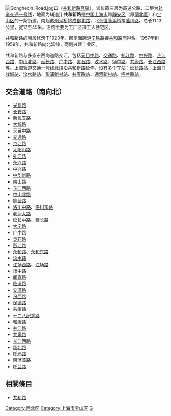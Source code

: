 {{Infobox China Road
|路牌类型=Shanghai
|中文道路名称=共和新路
|走向1=北
|走向2=南
|走向1(E)=N
|道路英文名=Gonghexin Rd. 
|走向2(E)=S
|图片=
|图片说明=
|道路属性=
|道路总长度=11.3
|车速限制=
|行车线数量=
|所在地区= [[上海市|上海市]][[靜安区|靜安区]]、[[宝山区_(上海市)|宝山区]]
|起点= [[苏州河|苏州河]]上的[[共和新路桥|共和新路桥]]接[[成都北路|成都北路]]
|终点= [[薀藻浜|薀藻浜]]上的[[薀藻浜桥|薀藻浜桥]]接[[薀川路|薀川路]]
|道路命名日期= 
|命名缘由= 
|道路旧名= 
|道路动工日期= 1920年
|通车日期= 
|路段主要建筑= [[闸北公园|闸北公园]]、[[上海马戏城|上海马戏城]]
}}
[[File:Gonghexin_Road.jpg|thumb]]口（[[上海南北高架路|共和新路高架]]），该位置三层为高速公路，二层为[[上海轨道交通一号线|轨道交通一号线]]，地面为辅道]]
'''共和新路'''是[[中国|中国]][[上海市|上海市]]跨[[靜安区|靜安区]]（原[[閘北區|閘北區]]）和[[宝山区_(上海市)|宝山区]]的一条街道。南起[[苏州河桥|苏州河桥]]接[[成都北路|成都北路]]，北至[[薀藻浜桥|薀藻浜桥]]接[[薀川路|薀川路]]。总长11.13公里，宽17至45米。沿路主要为工厂区和工人住宅区。

共和新路的南段修筑于1920年，因南面跨[[沪宁铁路|沪宁铁路]]接[[共和路_(上海)|共和路]]而得名。1957年到1959年，共和新路向北延伸，两侧兴建工业区。

共和新路与多条东西向道路交汇，包括[[天目中路|天目中路]]、[[交通路|交通路]]、[[虬江路|虬江路]]、[[中兴路|中兴路]]、[[芷江西路|芷江西路]]、[[中山北路_(上海)|中山北路]]、[[延长路_(上海)|延长路]]、[[广中路|广中路]]、[[灵石路|灵石路]]、[[汶水路|汶水路]]、[[场中路|场中路]]、[[共康路_(上海)|共康路]]、[[长江西路_(上海)|长江西路]]等。[[上海轨道交通一号线|上海轨道交通一号线]]北段沿共和新路延伸，设有多个车站：[[延长路站|延长路站]]、[[上海马戏城站|上海马戏城站]]、[[汶水路站|汶水路站]]、[[彭浦新村站|彭浦新村站]]、[[共康路站|共康路站]]、[[通河新村站|通河新村站]]、[[呼兰路站|呼兰路站]]。

== 交会道路（南向北） ==
*[[光复路_(上海)|光复路]]
*[[长安路|长安路]]
*[[新民支路|新民支路]]
*[[大统路|大统路]]
*[[天目中路|天目中路]]
*[[交通路|交通路]]
*[[京江路|京江路]]
*[[太阳山路|太阳山路]]
*[[虬江路|虬江路]]
*[[永兴路|永兴路]]
*[[中兴路|中兴路]]
*[[中华新路|中华新路]]
*[[南山路_(上海)|南山路]]
*[[芷江西路|芷江西路]]
*[[中山北路_(上海)|中山北路]]
*[[柳营路|柳营路]]
*[[洛川中路|洛川中路]]、[[洛川东路|洛川东路]]
*[[老沪太路|老沪太路]]
*[[延长中路|延长中路]]、[[延长路|延长路]]
*[[大宁路|大宁路]]
*[[广中路|广中路]]
*[[灵石路|灵石路]]
*[[彭江路|彭江路]]
*[[永和路_(上海市)|永和路]]、[[永和东路|永和东路]]
*[[汶水路|汶水路]]
*[[江场西路|江场西路]]、[[江场路|江场路]]
*[[场中路|场中路]]
*[[闻喜路|闻喜路]]
*[[临汾路|临汾路]]
*[[安泽路|安泽路]]
*[[汾西路|汾西路]]
*[[保德路|保德路]]
*[[共康路|共康路]]
*[[一二八纪念路|一二八纪念路]]
*[[和康路|和康路]]
*[[共江路|共江路]]
*[[共泉路|共泉路]]
*[[长江西路|长江西路]]
*[[场北路|场北路]]
*[[呼玛路|呼玛路]]
*[[南蕰藻路|南蕰藻路]]
*[[呼兰路|呼兰路]]

==相關條目==
*[[共和路_(上海)|共和路]]

{{模板:上海市区三横三纵主干道}}

[[Category:闸北区|Category:闸北区]]
[[Category:上海市宝山区|Category:上海市宝山区]]
[[Category:上海道路|G]]